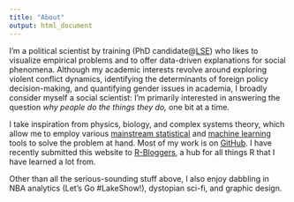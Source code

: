 ```yaml
---
title: "About"
output: html_document
---
```


I'm a political scientist by training (PhD candidate@[LSE](www.lse.ac.uk/international-relations/research/phd-students)) who likes to visualize empirical problems and to offer data-driven explanations for social phenomena. Although my academic interests revolve around exploring violent conflict dynamics, identifying the determinants of foreign policy decision-making, and quantifying gender issues in academia, I broadly consider myself a social scientist: I'm primarily interested in answering the question _why people do the things they do,_ one bit at a time.

I take inspiration from physics, biology, and complex systems theory, which allow me to employ various [mainstream statistical](http://blogs.lse.ac.uk/impactofsocialsciences/2014/09/23/data-science-statistics-communication/) and [machine learning](https://xkcd.com/1838/) tools to solve the problem at hand. Most of my work is on [GitHub](https://github.com/ciflikli). I have recently submitted this website to [R-Bloggers](https://www.r-bloggers.com/), a hub for all things R that I have learned a lot from.

Other than all the serious-sounding stuff above, I also enjoy dabbling in NBA analytics (Let's Go #LakeShow!), dystopian sci-fi, and graphic design.